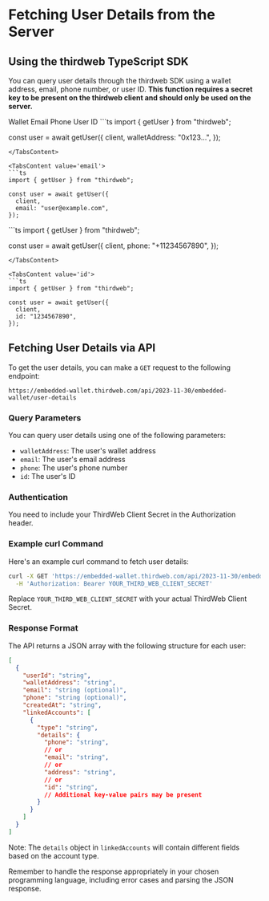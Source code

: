 
# Fetching User Details from the Server

## Using the thirdweb TypeScript SDK

You can query user details through the thirdweb SDK using a wallet address, email, phone number, or user ID. **This function requires a secret key to be present on the thirdweb client and should only be used on the server.**

<Tabs defaultValue='wallet'>
  <TabsList>
    <TabsTrigger value='wallet'>Wallet</TabsTrigger>
    <TabsTrigger value='email'>Email</TabsTrigger>
    <TabsTrigger value='phone'>Phone</TabsTrigger>
    <TabsTrigger value='id'>User ID</TabsTrigger>
  </TabsList>

<TabsContent value='wallet'>
```ts
import { getUser } from "thirdweb";

const user = await getUser({
  client,
  walletAddress: "0x123...",
});
```
</TabsContent>

<TabsContent value='email'>
```ts
import { getUser } from "thirdweb";

const user = await getUser({
  client,
  email: "user@example.com",
});
```
</TabsContent>

<TabsContent value='phone'>
```ts
import { getUser } from "thirdweb";

const user = await getUser({
  client,
  phone: "+11234567890",
});
```
</TabsContent>

<TabsContent value='id'>
```ts
import { getUser } from "thirdweb";

const user = await getUser({
  client,
  id: "1234567890",
});
```
</TabsContent>

</Tabs>

## Fetching User Details via API

To get the user details, you can make a `GET` request to the following endpoint:

```
https://embedded-wallet.thirdweb.com/api/2023-11-30/embedded-wallet/user-details
```

### Query Parameters

You can query user details using one of the following parameters:

- `walletAddress`: The user's wallet address
- `email`: The user's email address
- `phone`: The user's phone number
- `id`: The user's ID

### Authentication

You need to include your ThirdWeb Client Secret in the Authorization header.

### Example curl Command

Here's an example curl command to fetch user details:

```bash
curl -X GET 'https://embedded-wallet.thirdweb.com/api/2023-11-30/embedded-wallet/user-details?queryBy=walletAddress&walletAddress=0x123456789abcdef' \
  -H 'Authorization: Bearer YOUR_THIRD_WEB_CLIENT_SECRET'
```

Replace `YOUR_THIRD_WEB_CLIENT_SECRET` with your actual ThirdWeb Client Secret.

### Response Format

The API returns a JSON array with the following structure for each user:

```json
[
  {
    "userId": "string",
    "walletAddress": "string",
    "email": "string (optional)",
    "phone": "string (optional)",
    "createdAt": "string",
    "linkedAccounts": [
      {
        "type": "string",
        "details": {
          "phone": "string",
          // or
          "email": "string",
          // or
          "address": "string",
          // or
          "id": "string",
          // Additional key-value pairs may be present
        }
      }
    ]
  }
]
```

Note: The `details` object in `linkedAccounts` will contain different fields based on the account type.

Remember to handle the response appropriately in your chosen programming language, including error cases and parsing the JSON response.
